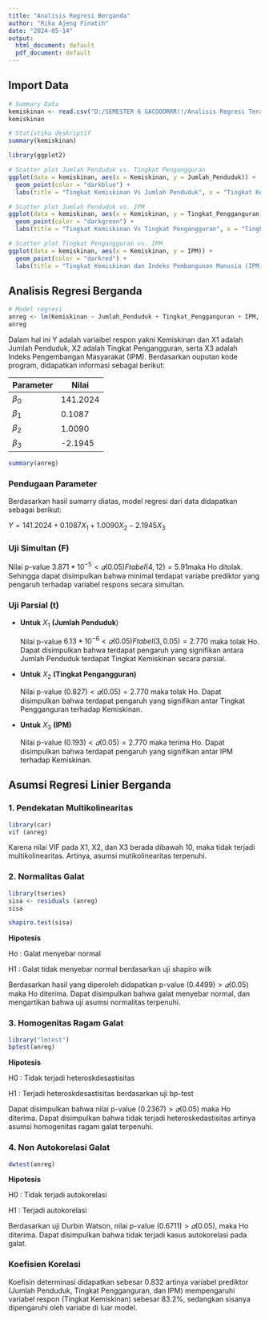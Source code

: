 ---
title: "Analisis Regresi Berganda"
author: "Rika Ajeng Finatih"
date: "2024-05-14"
output:
  html_document: default
  pdf_document: default
---

## Import Data

```{r}
# Summary Data
kemiskinan <- read.csv("D:/SEMESTER 6 GACOOORRR!!/Analisis Regresi Terapan/DataAnreg.csv")
kemiskinan
```

```{r}
# Statistika deskriptif
summary(kemiskinan)
```

```{r}
library(ggplot2)

# Scatter plot Jumlah Penduduk vs. Tingkat Pengangguran
ggplot(data = kemiskinan, aes(x = Kemiskinan, y = Jumlah_Penduduk)) +
  geom_point(color = "darkblue") +
  labs(title = "Tingkat Kemiskinan Vs Jumlah Penduduk", x = "Tingkat Kemiskinan", y = "Jumlah Penduduk")

# Scatter plot Jumlah Penduduk vs. IPM
ggplot(data = kemiskinan, aes(x = Kemiskinan, y = Tingkat_Pengganguran)) +
  geom_point(color = "darkgreen") +
  labs(title = "Tingkat Kemiskinan Vs Tingkat Pengangguran", x = "Tingkat Kemiskinan", y = "Tingkat Pengangguran")

# Scatter plot Tingkat Pengangguran vs. IPM
ggplot(data = kemiskinan, aes(x = Kemiskinan, y = IPM)) +
  geom_point(color = "darkred") +
  labs(title = "Tingkat Kemiskinan dan Indeks Pembangunan Manusia (IPM)", x = "Tingkat Kemiskinan", y = "IPM")
```

## Analisis Regresi Berganda

```{r}
# Model regresi
anreg <- lm(Kemiskinan ~ Jumlah_Penduduk + Tingkat_Pengganguran + IPM, data = kemiskinan)
anreg
```

Dalam hal ini Y adalah variaibel respon yakni Kemiskinan dan X1 adalah Jumlah Penduduk, X2 adalah Tingkat Pengangguran, serta X3 adalah Indeks Pengembangan Masyarakat (IPM). Berdasarkan ouputan kode program, didapatkan informasi sebagai berikut:

| Parameter | Nilai    |
|-----------|----------|
| $\beta_0$ | 141.2024 |
| $\beta_1$ | 0.1087   |
| $\beta_2$ | 1.0090   |
| $\beta_3$ | -2.1945  |

```{r}
summary(anreg)
```

### **Pendugaan Parameter**

Berdasarkan hasil sumarry diatas, model regresi dari data didapatkan sebagai berikut:

$Y = 141.2024 + 0.1087X_1 + 1.0090X_2 - 2.1945X_3$

### Uji Simultan (F)

Nilai p-value $3.871 * 10^{-5} < 𝛼(0.05) Ftabel(4, 12) = 5.91$maka Ho ditolak. Sehingga dapat disimpulkan bahwa minimal terdapat variabe prediktor yang pengaruh terhadap variabel respons secara simultan.

### Uji Parsial (t)

-   **Untuk** $X_1$ **(Jumlah Penduduk**)

    Nilai p-value $6.13 * 10^{-6} < 𝛼(0.05)Ftabel(3, 0.05) =2.770$ maka tolak Ho. Dapat disimpulkan bahwa terdapat pengaruh yang signifikan antara Jumlah Penduduk terdapat Tingkat Kemiskinan secara parsial.

-   **Untuk** $X_2$ **(Tingkat Pengangguran)**

    Nilai p-value $(0.827) < 𝛼(0.05)=2.770$ maka tolak Ho. Dapat disimpulkan bahwa terdapat pengaruh yang signifikan antar Tingkat Pengganguran terhadap Kemiskinan.

-   **Untuk** $X_3$ **(IPM)**

    Nilai p-value $(0.193) < 𝛼(0.05) = 2.770$ maka terima Ho. Dapat disimpulkan bahwa terdapat pengaruh yang signifikan antar IPM terhadap Kemiskinan.

## Asumsi Regresi Linier Berganda

### 1. Pendekatan Multikolinearitas

```{r}
library(car)
vif (anreg)
```

Karena nilai VIF pada X1, X2, dan X3 berada dibawah 10, maka tidak terjadi multikolinearitas. Artinya, asumsi mutikolinearitas terpenuhi.

### 2. Normalitas Galat

```{r}
library(tseries)
sisa <- residuals (anreg)
sisa
```

```{r}
shapiro.test(sisa)
```

**Hipotesis**

Ho : Galat menyebar normal

H1 : Galat tidak menyebar normal berdasarkan uji shapiro wilk

Berdasarkan hasil yang diperoleh didapatkan p-value $(0.4499) > 𝛼(0.05)$ maka Ho diterima. Dapat disimpulkan bahwa galat menyebar normal, dan mengartikan bahwa uji asumsi normalitas terpenuhi.

### 3. Homogenitas Ragam Galat

```{r}
library("lmtest")
bptest(anreg)
```

**Hipotesis**

H0 : Tidak terjadi heteroskdesastisitas

H1 : Terjadi heteroskdesastisitas berdasarkan uji bp-test

Dapat disimpulkan bahwa nilai p-value $(0.2367) > 𝛼(0.05)$ maka Ho diterima. Dapat disimpulkan bahwa tidak terjadi heteroskedastisitas artinya asumsi homogenitas ragam galat terpenuhi.

### 4. Non Autokorelasi Galat

```{r}
dwtest(anreg)
```

**Hipotesis**

H0 : Tidak terjadi autokorelasi

H1 : Terjadi autokorelasi

Berdasarkan uji Durbin Watson, nilai p-value $(0.6711) > 𝛼(0.05)$, maka Ho diterima. Dapat disimpulkan bahwa tidak terjadi kasus autokorelasi pada galat.

### Koefisien Korelasi

Koefisin determinasi didapatkan sebesar $0.832$ artinya variabel prediktor (Jumlah Penduduk, Tingkat Pengganguran, dan IPM) mempengaruhi variabel respon (Tingkat Kemiskinan) sebesar $83.2\%$, sedangkan sisanya dipengaruhi oleh variabe di luar model.
